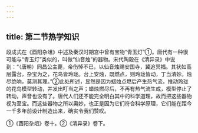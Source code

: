 ```yaml
---
---
---
```

title: 第二节热学知识
---



段成式在《酉阳杂俎》中述及秦汉时期宫中曾有宝物“青玉灯”①。唐代有一种很可能与“青玉灯”类似的，叫做“仙音烛”的器物。宋代陶穀在《清异录》中说到：“（唐朝）同昌公主薨，帝伤悼不已，以仙音烛赐安国寺，冀追冥福。其状如高层露台，杂宝为之，花鸟皆玲珑。台上安烛，既燃点，则玲珑皆动，丁当清妙。烛尽绝响，莫测其理。”②此处所述，显然是因为蜡烛点燃后产生热气流，推动玲珑的花鸟模型转动，并发出叮当之声；蜡烛燃尽后，不再有热气流生成，模型停止了转动，声音也没有了。唐代人们还不能完全明白其中的科学道理，故而把这些器物视为至宝。而这些器物之所以奥妙，也正是因为它们符合科学原理，它们能在距今一千多年前设计制造出来，确实令我们赞叹。

①《酉阳杂俎》卷十。②《清异录》卷下。